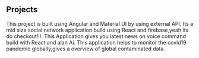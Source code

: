 ## Projects

<ProjectCard title="Search Images of your favorite places" link="https://angular-image-search.web.app" bg="linear-gradient(to right, #D4145A 0%, #FBB03B 100%)">
This project is built using Angular and Material UI by using external API.
</ProjectCard>

<ProjectCard title="Let's Social" link="https://lets-social-a540f.web.app" bg="linear-gradient(to right, #D4145A 0%, #FBB03B 100%)">
Its a mid size social network application build using React and firebase,yeah its do checkout!!!.
</ProjectCard>

<ProjectCard title="AI News Application" link="https://ai-news-application-8297f.web.app" bg="linear-gradient(to right, #D4145A 0%, #FBB03B 100%)">
This Application gives you latest news on voice command build with React and alan Ai.
</ProjectCard>

<ProjectCard title="Covid19 global Tracker" link="https://covid19-tracker-2e3d0.web.app" bg="linear-gradient(to right, #D4145A 0%, #FBB03B 100%)">
This application helps to monitor the covid19 pandemic globally,gives a overview of global contaminated data.
</ProjectCard>